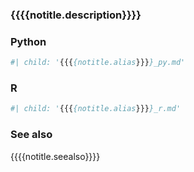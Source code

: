 
### {{{{notitle.description}}}}

::: {.panel-tabset group="language"}
### Python

```r
#| child: '{{{{notitle.alias}}}}_py.md'
```

### R

```r
#| child: '{{{{notitle.alias}}}}_r.md'
```
:::

### See also

{{{{notitle.seealso}}}}

